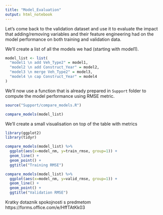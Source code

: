 ```yaml
---
title: "Model_Evaluation"
output: html_notebook
---
```


Let's come back to the validation dataset and use it to evaluate the impact that adding/removing variables and their feature engineering had on the model performance on both training and validation data.

We'll create a list of all the models we had (starting with model1).

```r
model_list <- list(
  "model1 \n add Veh_Type2" = model1,
  "model2 \n add Construct_Year" = model2,
  "model3 \n merge Veh_Type2" = model3,
  "model4 \n cap Construct_Year" = model4
)
```

We'll now use a function that is already prepared in `Support` folder to compute the model performance using RMSE metric.

```r
source("Support/compare_models.R")

compare_models(model_list)
```

We'll create a small visualisation on top of the table with metrics

```r
library(ggplot2)
library(tidyr)

compare_models(model_list) %>% 
  ggplot(aes(x=model_nm, y=train_rmse, group=1)) + 
  geom_line() + 
  geom_point() + 
  ggtitle("Training RMSE")

compare_models(model_list) %>% 
  ggplot(aes(x=model_nm, y=valid_rmse, group=1)) + 
  geom_line() + 
  geom_point() + 
  ggtitle("Validation RMSE")
```

Kratky dotaznik spokojnosti s predmetom
https://forms.office.com/e/HffTAtKk03

